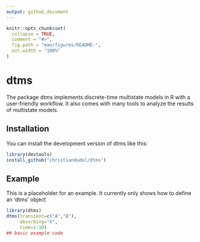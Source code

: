 ```yaml
---
output: github_document
---
```


<!-- README.md is generated from README.Rmd. Please edit that file -->

```r
knitr::opts_chunk$set(
  collapse = TRUE,
  comment = "#>",
  fig.path = "man/figures/README-",
  out.width = "100%"
)
```

# dtms

<!-- badges: start -->
<!-- badges: end -->

The package dtms implements discrete-time multistate models in R with a user-friendly
workflow. It also comes with many tools to analyze the results of multistate models.

## Installation

You can install the development version of dtms like this:

``` r
library(devtools)
install_github("christiandudel/dtms")
```

## Example

This is a placeholder for an example. It currently only shows how to define an
'dtms' object

```r
library(dtms)
dtms(transient=c("A","B"),
     absorbing="X",
     time=1:10)
## basic example code
```


